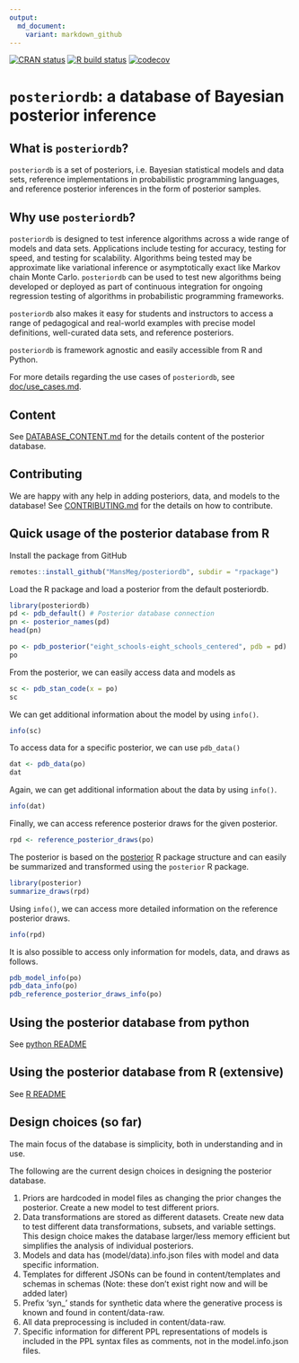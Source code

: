 ```yaml
---
output:
  md_document:
    variant: markdown_github
---
```


<!-- README.md is generated from README.Rmd. Please edit that file -->


[![CRAN
status](https://www.r-pkg.org/badges/version/posterior)](https://CRAN.R-project.org/package=posterior)
[![R build status](https://github.com/MansMeg/posteriordb/workflows/R-CMD-check/badge.svg)](https://github.com/MansMeg/posteriordb/actions)
[![codecov](https://codecov.io/gh/MansMeg/posteriordb/branch/master/graph/badge.svg)](https://codecov.io/gh/MansMeg/posteriordb)

# `posteriordb`: a database of Bayesian posterior inference

## What is `posteriordb`?

`posteriordb` is a set of posteriors, i.e. Bayesian statistical models and data sets, reference implementations in probabilistic programming languages, and reference posterior inferences in the form of posterior samples.

## Why use `posteriordb`?

`posteriordb` is designed to test inference algorithms across a wide range of models and data sets.  Applications include testing for accuracy, testing for speed, and testing for scalability.  Algorithms being tested may be approximate like variational inference or asymptotically exact like Markov chain Monte Carlo.  `posteriordb` can be used to test new algorithms being developed or deployed as part of continuous integration for ongoing regression testing of algorithms in probabilistic programming frameworks.

`posteriordb` also makes it easy for students and instructors to access a range of pedagogical and real-world examples with precise model definitions, well-curated data sets, and reference posteriors.

`posteriordb` is framework agnostic and easily accessible from R and Python.

For more details regarding the use cases of  `posteriordb`, see [doc/use_cases.md](https://github.com/MansMeg/posteriordb/blob/master/doc/use_cases.md).




## Content

See [DATABASE_CONTENT.md](https://github.com/MansMeg/posteriordb/blob/master/doc/DATABASE_CONTENT.md) for the details content of the posterior database.

## Contributing

We are happy with any help in adding posteriors, data, and models to the database! See [CONTRIBUTING.md](https://github.com/MansMeg/posteriordb/blob/master/doc/CONTRIBUTING.md) for the details on how to contribute.


## Quick usage of the posterior database from R

Install the package from GitHub

```r
remotes::install_github("MansMeg/posteriordb", subdir = "rpackage")
```

Load the R package and load a posterior from the default posteriordb.

```r
library(posteriordb)
pd <- pdb_default() # Posterior database connection
pn <- posterior_names(pd)
head(pn)
```

```r
po <- pdb_posterior("eight_schools-eight_schools_centered", pdb = pd)
po
```

From the posterior, we can easily access data and models as

```r
sc <- pdb_stan_code(x = po)
sc
```

We can get additional information about the model by using `info()`.

```r
info(sc)
```

To access data for a specific posterior, we can use `pdb_data()`

```r
dat <- pdb_data(po)
dat
```

Again, we can get additional information about the data by using `info()`.

```r
info(dat)
```

Finally, we can access reference posterior draws for the given posterior.

```r
rpd <- reference_posterior_draws(po)
```

The posterior is based on the [posterior](https://github.com/jgabry/posterior) R package structure and can easily be summarized and transformed using the `posterior` R package.

```r
library(posterior)
summarize_draws(rpd)
```

Using `info()`, we can access more detailed information on the reference posterior draws.

```r
info(rpd)
```

It is also possible to access only information for models, data, and draws as follows.

```r
pdb_model_info(po)
pdb_data_info(po)
pdb_reference_posterior_draws_info(po)
```

## Using the posterior database from python
See [python README](./python/README.md)

## Using the posterior database from R (extensive)
See [R README](./rpackage/README.md)

## Design choices (so far)

The main focus of the database is simplicity, both in understanding and in use.

The following are the current design choices in designing the posterior database.

1. Priors are hardcoded in model files as changing the prior changes the posterior.
   Create a new model to test different priors.
1. Data transformations are stored as different datasets.
   Create new data to test different data transformations, subsets, and variable settings. This design choice makes the database larger/less memory efficient but simplifies the analysis of individual posteriors.
1. Models and data has (model/data).info.json files with model and data specific information.
1. Templates for different JSONs can be found in content/templates and schemas in schemas (Note: these don't exist right now and will be added later)
1. Prefix 'syn_' stands for synthetic data where the generative process is known and found in content/data-raw.
1. All data preprocessing is included in content/data-raw.
1. Specific information for different PPL representations of models is included in the PPL syntax files as comments, not in the model.info.json files.
